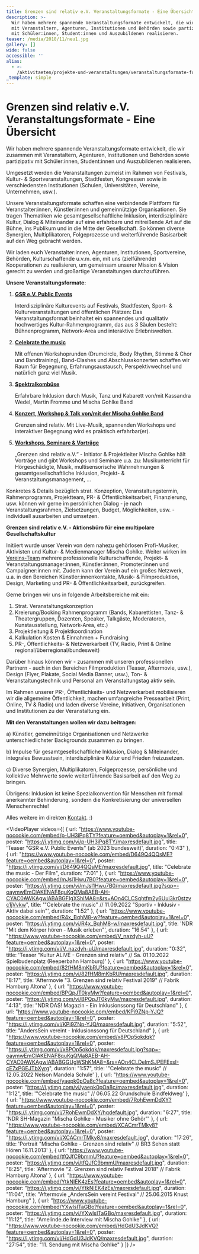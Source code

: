 ```yaml
---
title: Grenzen sind relativ e.V. Veranstaltungsformate - Eine Übersicht
description: >-
  Wir haben mehrere spannende Veranstaltungsformate entwickelt, die wir zusammen
  mit Veranstaltern, Agenturen, Institutionen und Behörden sowie partizipativ
  mit Schüler:innen, Student:innen und Auszubildenen realisieren.
teaser: /media/2018/11/neu1.jpg
gallery: []
wide: false
accessible: ''
alias:
  - >-
    /aktivitaeten/projekte-und-veranstaltungen/veranstaltungsformate-fuer-dein-event/infos-veranstaltungsformate-fur-dein-event
_template: simple
---
```


# Grenzen sind relativ e.V. Veranstaltungsformate - Eine Übersicht

Wir haben mehrere spannende Veranstaltungsformate entwickelt, die wir zusammen mit Veranstaltern, Agenturen, Institutionen und Behörden sowie partizipativ mit Schüler\:innen, Student\:innen und Auszubildenen realisieren.

Umgesetzt werden die Veranstaltungen zumeist im Rahmen von Festivals, Kultur- & Sportveranstaltungen, Stadtfesten, Kongressen sowie in verschiedensten Institutionen (Schulen, Universitäten, Vereine, Unternehmen, usw.).

Unsere Veranstaltungsformate schaffen eine verbindende Plattform für Veranstalter\:innen, Künstler\:innen und gemeinnützige Organisationen. Sie tragen Thematiken wie gesamtgesellschaftliche Inklusion, interdisziplinäre Kultur, Dialog & Miteinander auf eine erfahrbare und mitreißende Art auf die Bühne, ins Publikum und in die Mitte der Gesellschaft. So können diverse Synergien, Multiplikatoren, Folgeprozesse und weiterführende Basisarbeit auf den Weg gebracht werden.

Wir laden euch Veranstalter\:innen, Agenturen, Institutionen, Sportvereine, Behörden, Kulturschaffende u.v.m. ein, mit uns (zielführende) Kooperationen zu realisieren, um gemeinsam unserer Mission & Vision gerecht zu werden und großartige Veranstaltungen durchzuführen.

**Unsere Veranstaltungsformate:**

1. **[GSR e.V. Public Events](/aktivitaeten/projekte-und-veranstaltungen/veranstaltungsformate-fuer-dein-event/support-inklusion)**

   Interdisziplinäre Kulturevents auf Festivals, Stadtfesten, Sport- & Kulturveranstaltungen und öffentlichen Plätzen: Das Veranstaltungsformat beinhaltet ein spannendes und qualitativ hochwertiges Kultur-Rahmenprogramm, das aus 3 Säulen besteht: Bühnenprogramm, Network-Area und interaktive Erlebniswelten.
2. **[Celebrate the music](/aktivitaeten/projekte-und-veranstaltungen/celebrate-the-music/ab-2023-celebrate-the-music-bundesweit)**

   Mit offenen Workshoprunden (Drumcircle, Body Rhythm, Stimme & Chor und Bandtraining), Band-Clashes und Abschlusskonzerten schaffen wir Raum für Begegnung, Erfahrungsaustausch, Perspektivwechsel und natürlich ganz viel Musik.
3. **[Spektralkombüse](/aktivitaeten/projekte-und-veranstaltungen/veranstaltungsformate-fuer-dein-event/spektralkombuese)**

   Erfahrbare Inklusion durch Musik, Tanz und Kabarett von/mit Kassandra Wedel, Martin Fromme und Mischa Gohlke Band
4. **[Konzert, Workshop & Talk von/mit der Mischa Gohlke Band](/aktivitaeten/projekte-und-veranstaltungen/veranstaltungsformate-fuer-dein-event/konzert-workshops-talk-von-mit-der-mischa-gohlke-band)**

   Grenzen sind relativ. Mit Live-Musik, spannenden Workshops und interaktiver Begegnung wird es praktisch erfahrbar(er).
5. **[Workshops, Seminare & Vorträge](/aktivitaeten/musikunterricht-workshops-coaching/workshops-seminare-vortraege/allgemeine-infos-workshops-seminare-vortrage)**

   „Grenzen sind relativ e.V.“ - Initiator & Projektleiter Mischa Gohlke hält Vorträge und gibt Workshops und Seminare u.a. zu: Musikunterricht für Hörgeschädigte, Musik, multisensorische Wahrnehmungen & gesamtgesellschaftliche Inklusion, Projekt- & Veranstaltungsmanagement, ...

Konkretes & Details bezüglich strat. Konzeption, Veranstaltungstermin, Rahmenprogramm, Projektteam, PR- & Öffentlichkeitsarbeit, Finanzierung, usw. können wir gerne im persönlichen Dialog - je nach Veranstaltungsrahmen, Zielsetzungen, Budget, Möglichkeiten, usw. - individuell ausarbeiten und umsetzen.

**Grenzen sind relativ e.V. - Aktionsbüro für eine multipolare Gesellschaftskultur**

Initiiert wurde unser Verein von dem nahezu gehörlosen Profi-Musiker, Aktivisten und Kultur- & Medienmanager Mischa Gohlke. Weiter wirken im [Vereins-Team](/ueber-uns/das-team/alle) mehrere professionelle Kulturschaffende, Projekt- & Veranstaltungsmanager\:innen, Künstler\:innen, Promoter\:innen und Campaigner\:innen mit. Zudem kann der Verein auf ein großes Netzwerk, u.a. in den Bereichen Künstler\:innenkontakte, Musik- & Filmproduktion, Design, Marketing und PR- & Öffentlichkeitsarbeit, zurückgreifen.

Gerne bringen wir uns in folgende Arbeitsbereiche mit ein:

1. Strat. Veranstaltungskonzeption
2. Kreierung/Booking Rahmenprogramm (Bands, Kabarettisten, Tanz- & Theatergruppen, Dozenten, Speaker, Talkgäste, Moderatoren, Kunstausstellung, Network-Area, etc.)
3. Projektleitung & Projektkoordination
4. Kalkulation Kosten & Einnahmen + Fundraising
5. PR-, Öffentlichkeits- & Netzwerkarbeit (TV, Radio, Print & Online regional/überregional/bundesweit)

Darüber hinaus können wir - zusammen mit unseren professionellen Partnern - auch in den Bereichen Filmproduktion (Teaser, Aftermovie, usw.), Design (Flyer, Plakate, Social Media Banner, usw.), Ton- & Veranstaltungstechnik und Personal am Veranstaltungstag aktiv sein.

Im Rahmen unserer PR-, Öffentlichkeits- und Netzwerkarbeit mobilisieren wir die allgemeine Öffentlichkeit, machen umfangreiche Pressearbeit (Print, Online, TV & Radio) und laden diverse Vereine, Initiativen, Organisationen und Institutionen zu der Veranstaltung ein.

**Mit den Veranstaltungen wollen wir dazu beitragen:**

a) Künstler, gemeinnützige Organisationen und Netzwerke unterschiedlichster Backgrounds zusammen zu bringen.

b) Impulse für gesamtgesellschaftliche Inklusion, Dialog & Miteinander, integrales Bewusstsein, interdisziplinäre Kultur und Frieden freizusetzen.

c) Diverse Synergien, Multiplikatoren, Folgeprozesse, persönliche und kollektive Mehrwerte sowie weiterführende Basisarbeit auf den Weg zu bringen.

Übrigens: Inklusion ist keine Spezialkonvention für Menschen mit formal anerkannter Behinderung, sondern die Konkretisierung der universellen Menschenrechte!

Alles weitere im direkten [Kontakt](/kontakt). :)

<VideoPlayer
  videos={[
    {
      url: "https://www.youtube-nocookie.com/embed/p-UH3iPq8TY?feature=oembed&autoplay=1&rel=0",
      poster: "https://i.ytimg.com/vi/p-UH3iPq8TY/maxresdefault.jpg",
      title: 'Teaser "GSR e.V. Public Events" (ab 2023 bundesweit)',
      duration: "0:43"
    },
    {
      url: "https://www.youtube-nocookie.com/embed/D649Q4QQsME?feature=oembed&autoplay=1&rel=0",
      poster: "https://i.ytimg.com/vi/D649Q4QQsME/maxresdefault.jpg",
      title: "Celebrate the music - Der Film",
      duration: "7:01"
    },
    {
      url: "https://www.youtube-nocookie.com/embed/mJsl1Hwu7B0?feature=oembed&autoplay=1&rel=0",
      poster:
        "https://i.ytimg.com/vi/mJsl1Hwu7B0/maxresdefault.jpg?sqp=-oaymwEmCIAKENAF8quKqQMa8AEB-AH-CYAC0AWKAgwIABABGFIgXShlMA8=&rs=AOn4CLCSqhtfm2y6Uui3kr0stzvc1jVvkw",
      title:
        '"Celebrate the music" // 11.09.2022 "Sportiv - Inklusiv - Aktiv dabei sein"',
      duration: "1:52"
    },
    {
      url: "https://www.youtube-nocookie.com/embed/R4x_BqhM8-w?feature=oembed&autoplay=1&rel=0",
      poster: "https://i.ytimg.com/vi/R4x_BqhM8-w/maxresdefault.jpg",
      title: 'NDR "Mit dem Körper hören - Musik erleben"',
      duration: "16:54"
    },
    {
      url: "https://www.youtube-nocookie.com/embed/V_nazdyh-uU?feature=oembed&autoplay=1&rel=0",
      poster: "https://i.ytimg.com/vi/V_nazdyh-uU/maxresdefault.jpg",
      duration: "0:32",
      title:
        'Teaser "Kultur ALIVE - Grenzen sind relativ" // Sa. 01.10.2022 Spielbudenplatz (Reeperbahn Hamburg)'
    },
    {
      url: "https://www.youtube-nocookie.com/embed/82fHM8mKbRU?feature=oembed&autoplay=1&rel=0",
      poster: "https://i.ytimg.com/vi/82fHM8mKbRU/maxresdefault.jpg",
      duration: "8:17",
      title:
        'Aftermovie "3. Grenzen sind relativ Festival 2019" // Fabrik Hamburg Altona'
    },
    {
      url: "https://www.youtube-nocookie.com/embed/BPQpJT0kyMw?feature=oembed&autoplay=1&rel=0",
      poster: "https://i.ytimg.com/vi/BPQpJT0kyMw/maxresdefault.jpg",
      duration: "4:13",
      title: "NDR DAS! Magazin - Ein Inklusionssong für Deutschland"
    },
    {
      url: "https://www.youtube-nocookie.com/embed/KPi9ZNp-YJQ?feature=oembed&autoplay=1&rel=0",
      poster: "https://i.ytimg.com/vi/KPi9ZNp-YJQ/maxresdefault.jpg",
      duration: "5:52",
      title: "AndersSein vereint - Inklusionssong für Deutschland"
    },
    {
      url: "https://www.youtube-nocookie.com/embed/x8POp5okdqk?feature=oembed&autoplay=1&rel=0",
      poster:
        "https://i.ytimg.com/vi/x8POp5okdqk/maxresdefault.jpg?sqp=-oaymwEmCIAKENAF8quKqQMa8AEB-AH-CYAC0AWKAgwIABABGGUgWShKMA8=&rs=AOn4CLDelmSJPEFExsI-cE7xPGEJTbXyrg",
      duration: "1:57",
      title: '"Celebrate the music" // 12.05.2022 Nelson Mandela Schule'
    },
    {
      url: "https://www.youtube-nocookie.com/embed/yaepk0pOa8c?feature=oembed&autoplay=1&rel=0",
      poster: "https://i.ytimg.com/vi/yaepk0pOa8c/maxresdefault.jpg",
      duration: "1:12",
      title: '"Celebrate the music" // 06.05.22 Grundschule Bindfeldweg'
    },
    {
      url: "https://www.youtube-nocookie.com/embed/7RohEwmDdXY?feature=oembed&autoplay=1&rel=0",
      poster: "https://i.ytimg.com/vi/7RohEwmDdXY/hqdefault.jpg",
      duration: "6:27",
      title: 'NDR SH-Magazin "Mischa Gohlke - Musiker ohne Gehör"'
    },
    {
      url: "https://www.youtube-nocookie.com/embed/XCACmrTMky8?feature=oembed&autoplay=1&rel=0",
      poster: "https://i.ytimg.com/vi/XCACmrTMky8/maxresdefault.jpg",
      duration: "17:26",
      title:
        'Portrait "Mischa Gohlke - Grenzen sind relativ" // BR3 Sehen statt Hören 16.11.2013'
    },
    {
      url: "https://www.youtube-nocookie.com/embed/tfQJfC9bmmU?feature=oembed&autoplay=1&rel=0",
      poster: "https://i.ytimg.com/vi/tfQJfC9bmmU/maxresdefault.jpg",
      duration: "8:25",
      title:
        'Aftermovie "2. Grenzen sind relativ Festival 2018" // Fabrik Hamburg Altona'
    },
    {
      url: "https://www.youtube-nocookie.com/embed/YtkNIEK4zEs?feature=oembed&autoplay=1&rel=0",
      poster: "https://i.ytimg.com/vi/YtkNIEK4zEs/maxresdefault.jpg",
      duration: "11:04",
      title:
        "Aftermovie „AndersSein vereint Festival“ // 25.06.2015 Knust Hamburg"
    },
    {
      url: "https://www.youtube-nocookie.com/embed/YXwlsITaGBo?feature=oembed&autoplay=1&rel=0",
      poster: "https://i.ytimg.com/vi/YXwlsITaGBo/maxresdefault.jpg",
      duration: "11:12",
      title: "Amelinde.de Interview mit Mischa Gohlke"
    },
    {
      url: "https://www.youtube-nocookie.com/embed/HdGdU3JdKVQ?feature=oembed&autoplay=1&rel=0",
      poster: "https://i.ytimg.com/vi/HdGdU3JdKVQ/maxresdefault.jpg",
      duration: "27:54",
      title: "11. Sendung mit Mischa Gohlke"
    }
  ]}
/>
